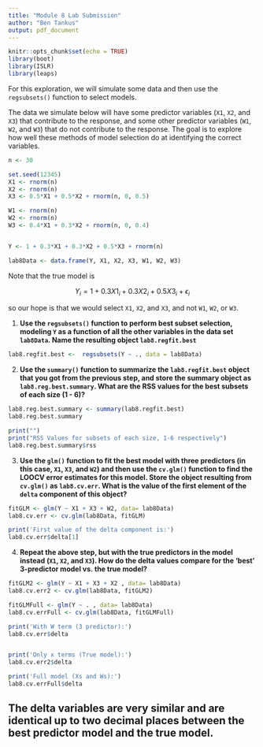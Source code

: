 ```yaml
---
title: "Module 8 Lab Submission"
author: "Ben Tankus"
output: pdf_document
---
```


```r
knitr::opts_chunk$set(echo = TRUE)
library(boot)
library(ISLR)
library(leaps)
```

For this exploration, we will simulate some data and then use the `regsubsets()` function to select models.

The data we simulate below will have some predictor variables (`X1`, `X2`, and `X3`) that contribute to the response, and some other predictor variables (`W1`, `W2`, and `W3`) that do not contribute to the response.  The goal is to explore how well these methods of model selection do at identifying the correct variables.

```r
n <- 30

set.seed(12345)
X1 <- rnorm(n)
X2 <- rnorm(n)
X3 <- 0.5*X1 + 0.5*X2 + rnorm(n, 0, 0.5)

W1 <- rnorm(n)
W2 <- rnorm(n)
W3 <- 0.4*X1 + 0.3*X2 + rnorm(n, 0, 0.4)


Y <- 1 + 0.3*X1 + 0.3*X2 + 0.5*X3 + rnorm(n)

lab8Data <- data.frame(Y, X1, X2, X3, W1, W2, W3)
```

Note that the true model is

$$ Y_i = 1 + 0.3X1_i + 0.3X2_i + 0.5X3_i + \epsilon_i $$

so our hope is that we would select `X1`, `X2`, and `X3`, and not `W1`, `W2`, or `W3`.

1. **Use the `regsubsets()` function to perform best subset selection, modeling `Y` as a function of all the other variables in the data set `lab8Data`. Name the resulting object `lab8.regfit.best`**

```r
lab8.regfit.best <-  regsubsets(Y ~ ., data = lab8Data)

```

2. **Use the `summary()` function to summarize the `lab8.regfit.best` object that you got from the previous step, and store the summary object as `lab8.reg.best.summary`.  What are the RSS values for the best subsets of each size (1 - 6)?**

```r
lab8.reg.best.summary <- summary(lab8.regfit.best)
lab8.reg.best.summary

print("")
print("RSS Values for subsets of each size, 1-6 respectively")
lab8.reg.best.summary$rss


```


3. **Use the `glm()` function to fit the best model with three predictors (in this case, `X1`, `X3`, and `W2`) and then use the `cv.glm()` function to find the LOOCV error estimates for this model. Store the object resulting from `cv.glm()` as `lab8.cv.err`. What is the value of the first element of the `delta` component of this object?**

```r

fitGLM <- glm(Y ~ X1 + X3 + W2, data= lab8Data)
lab8.cv.err <- cv.glm(lab8Data, fitGLM)

print('First value of the delta component is:')
lab8.cv.err$delta[1]
```

4. **Repeat the above step, but with the true predictors in the model instead (`X1`, `X2`, and `X3`).  How do the delta values compare for the 'best' 3-predictor model vs. the true model?**


```r

fitGLM2 <- glm(Y ~ X1 + X3 + X2 , data= lab8Data)
lab8.cv.err2 <- cv.glm(lab8Data, fitGLM2)

fitGLMFull <- glm(Y ~ . , data= lab8Data)
lab8.cv.errFull <- cv.glm(lab8Data, fitGLMFull)

print('With W term (3 predictor):')
lab8.cv.err$delta


print('Only x terms (True model):')
lab8.cv.err2$delta

print('Full model (Xs and Ws):')
lab8.cv.errFull$delta
```
## The delta variables are very similar and are identical up to two decimal places between the best predictor model and the true model. 
